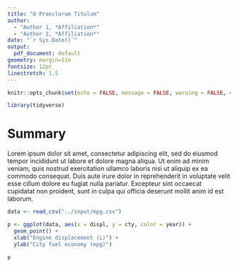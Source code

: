 ```yaml
---
title: "O Praeclarum Titulum"
author:
  - "Author 1, *Affiliation*"
  - "Author 2, *Affiliation*"
date: "`r Sys.Date()`"
output:
  pdf_document: default
geometry: margin=1in
fontsize: 12pt
linestretch: 1.5
---
```


```r
knitr::opts_chunk$set(echo = FALSE, message = FALSE, warning = FALSE, cache = FALSE)

library(tidyverse)
```

# Summary
Lorem ipsum dolor sit amet, consectetur adipiscing elit, sed do eiusmod tempor incididunt ut labore et dolore magna aliqua. Ut enim ad minim veniam, quis nostrud exercitation ullamco laboris nisi ut aliquip ex ea commodo consequat. Duis aute irure dolor in reprehenderit in voluptate velit esse cillum dolore eu fugiat nulla pariatur. Excepteur sint occaecat cupidatat non proident, sunt in culpa qui officia deserunt mollit anim id est laborum.


```r
data <- read_csv("../input/mpg.csv")

p <- ggplot(data, aes(x = displ, y = cty, color = year)) +
  geom_point() +
  xlab("Engine displacement (L)") +
  ylab("City fuel economy (mpg)")

p
```



